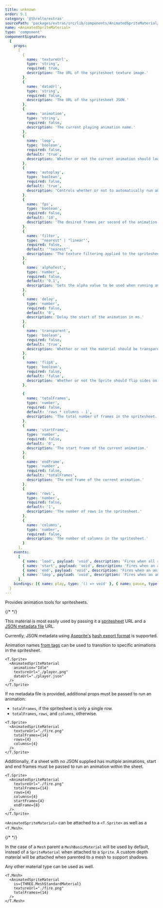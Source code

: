 ```yaml
---
title: unknown
order: 9.1
category: '@threlte/extras'
sourcePath: 'packages/extras/src/lib/components/AnimatedSpriteMaterial/AnimatedSpriteMaterial.svelte'
name: <AnimatedSpriteMaterial>
type: 'component'
componentSignature:
  {
    props:
      [
        {
          name: 'textureUrl',
          type: 'string',
          required: true,
          description: 'The URL of the spritesheet texture image.'
        },
        {
          name: 'dataUrl',
          type: 'string',
          required: false,
          description: 'The URL of the spritesheet JSON.'
        },
        {
          name: 'animation',
          type: 'string',
          required: false,
          description: 'The current playing animation name.'
        },
        {
          name: 'loop',
          type: 'boolean',
          required: false,
          default: 'true',
          description: 'Whether or not the current animation should loop.'
        },
        {
          name: 'autoplay',
          type: 'boolean',
          required: false,
          default: 'true',
          description: 'Controls whether or not to automatically run an animation on load.'
        },
        {
          name: 'fps',
          type: 'boolean',
          required: false,
          default: '10',
          description: 'The desired frames per second of the animation.'
        },
        {
          name: 'filter',
          type: '"nearest" | "linear"',
          required: false,
          default: '"nearest"',
          description: 'The texture filtering applied to the spritesheet.'
        },
        {
          name: 'alphaTest',
          type: 'number',
          required: false,
          default: '0.1',
          description: 'Sets the alpha value to be used when running an alpha test.'
        },
        {
          name: 'delay',
          type: 'number',
          required: false,
          default: '0',
          description: 'Delay the start of the animation in ms.'
        },
        {
          name: 'transparent',
          type: 'boolean',
          required: false,
          default: 'true',
          description: 'Whether or not the material should be transparent.'
        },
        {
          name: 'flipX',
          type: 'boolean',
          required: false,
          default: 'false',
          description: 'Whether or not the Sprite should flip sides on the x-axis.'
        },

        {
          name: 'totalFrames',
          type: 'number',
          required: false,
          default: 'rows * columns - 1',
          description: 'The total number of frames in the spritesheet.'
        },
        {
          name: 'startFrame',
          type: 'number',
          required: false,
          default: '0',
          description: 'The start frame of the current animation.'
        },
        {
          name: 'endFrame',
          type: 'number',
          required: false,
          default: 'totalFrames',
          description: 'The end frame of the current animation.'
        },
        {
          name: 'rows',
          type: 'number',
          required: false,
          default: '1',
          description: 'The number of rows in the spritesheet.'
        },
        {
          name: 'columns',
          type: 'number',
          required: false,
          description: 'The number of columns in the spritesheet.'
        }
      ],
    events:
      [
        { name: 'load', payload: 'void', description: 'Fires when all resources have loaded.' },
        { name: 'start', payload: 'void', description: 'Fires when an animation starts.' },
        { name: 'end', payload: 'void', description: 'Fires when an animation ends.' },
        { name: 'loop', payload: 'void', description: 'Fires when an animation loop completes.' }
      ],
    bindings: [{ name: play, type: '() => void' }, { name: pause, type: '() => void' }]
  }
---
```


Provides animation tools for spritesheets.

{/* <Example path="extras/animated-sprite-material" /> */}

This material is most easily used by passing it a [spritesheet](https://www.aseprite.org/docs/sprite-sheet/) URL and a [JSON metadata file](https://gist.github.com/dacap/db18e5747a4b6e208d3c) URL.

Currently, JSON metadata using [Aseprite's](https://www.aseprite.org/) [hash export format](https://www.aseprite.org/docs/cli/#data) is supported.

Animation names [from tags](https://www.aseprite.org/docs/tags) can be used to transition to specific animations in the spritesheet.

```svelte {4,5}+
<T.Sprite>
  <AnimatedSpriteMaterial
    animation="Idle"
    textureUrl="./player.png"
    dataUrl="./player.json"
  />
</T.Sprite>
```

If no metadata file is provided, additional props must be passed to run an animation:

- `totalFrames`, if the spritesheet is only a single row.
- `totalFrames`, `rows`, and `columns`, otherwise.

```svelte {4-6}+
<T.Sprite>
  <AnimatedSpriteMaterial
    textureUrl="./fire.png"
    totalFrames={14}
    rows={4}
    columns={4}
  />
</T.Sprite>
```

Additionally, if a sheet with no JSON supplied has multiple animations, start and end frames must be passed to run an animation within the sheet.

```svelte {7-8}+
<T.Sprite>
  <AnimatedSpriteMaterial
    textureUrl="./fire.png"
    totalFrames={14}
    rows={4}
    columns={4}
    startFrame={4}
    endFrame={8}
  />
</T.Sprite>
```

`<AnimatedSpriteMaterial>` can be attached to a `<T.Sprite>` as well as a `<T.Mesh>`.

{/* <Example path="extras/animated-sprite-mesh" /> */}

In the case of a `Mesh` parent a `MeshBasicMaterial` will be used by default, instead of a `SpriteMaterial` when attached to a `Sprite`. A custom depth material will be attached when parented to a mesh to support shadows.

Any other material type can be used as well.

```svelte {3}+
<T.Mesh>
  <AnimatedSpriteMaterial
    is={THREE.MeshStandardMaterial}
    textureUrl="./fire.png"
    totalFrames={14}
  />
</T.Mesh>
```

